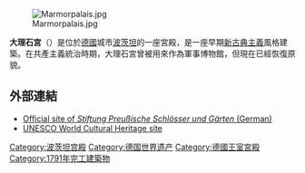 [[File:Marmorpalais.jpg|thumb]]

'''大理石宮'''（{{lang-de|Marmorpalais}}）是位於[[德國|德國]]城市[[波茨坦|波茨坦]]的一座宮殿，是一座早期[[新古典主義|新古典主義]]風格建築。在共產主義統治時期，大理石宮曾被用來作為軍事博物館，但現在已經恢復原貌。

==外部連結==
{{Commons category|Marmorpalais}}
*[http://www.spsg.de/schloesser-gaerten/objekt/marmorpalais/ Official site of ''Stiftung Preußische Schlösser und Gärten'' (German)]{{Wayback|url=http://www.spsg.de/schloesser-gaerten/objekt/marmorpalais/ |date=20151006161104 }}
*[http://whc.unesco.org/en/list/532ter UNESCO World Cultural Heritage site]{{Wayback|url=http://whc.unesco.org/en/list/532ter |date=20160304042802 }}
{{coord|52.412671|N|13.06975|E|source:dewiki_region:DE-BB_type:landmark|format=dms|display=title}}

{{普鲁士王宫}}
{{Authority control}}
[[Category:波茨坦宫殿|Category:波茨坦宫殿]]
[[Category:德国世界遗产|Category:德国世界遗产]]
[[Category:德國王室宮殿|Category:德國王室宮殿]]
[[Category:1791年完工建築物|Category:1791年完工建築物]]